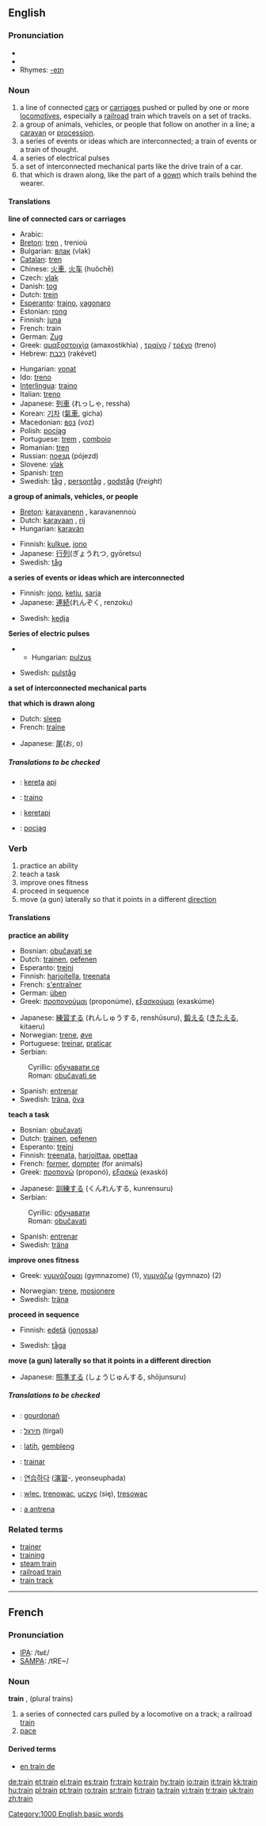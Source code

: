 {{wikipedia}}
==English==

===Pronunciation===
* {{IPA|/tɹaɪn/}}
*{{audio|en-us-train.ogg|Audio (US)}}
* Rhymes: [[Rhymes:English:-eɪn|-eɪn]]

===Noun===
{{en-noun}}

#<!--NRailroad-->a line of connected [[car]]s or [[carriage]]s pushed or pulled by one or more [[locomotive]]s, especially a [[railroad]] train which travels on a set of tracks.
#<!--NCaravan-->a group of animals, vehicles, or people that follow on another in a line; a [[caravan]] or [[procession]].
#<!--NSeriesOfEvents-->a series of events or ideas which are interconnected; a train of events or a train of thought.
#<!--NSeriesOfElectrPulses-->a series of electrical pulses
#<!--NInterconnMechParts-->a set of interconnected mechanical parts like the drive train of a car.
#<!--NGownTail-->that which is drawn along, like the part of a [[gown]] which trails behind the wearer.

====Translations====
<!--NRailroad-->'''line of connected cars or carriages'''
{{top}}
*Arabic: {{ARchar|[[قطار]]}} {{Unicode|(qeʈá:r)}} {{m}}
*[[Breton]]: [[tren]] {{m}}, trenioù {{p}}
*Bulgarian: [[влак]] (vlak) {{m}}
*[[Catalan]]: [[tren]] {{m}}
*Chinese: [[火車]], [[火车]] (huǒchē)
*Czech: [[vlak]] {{m}}
*Danish: [[tog]]
*Dutch: [[trein]] {{m}}
*[[Esperanto]]: [[trajno]], [[vagonaro]]
*Estonian: [[rong]]
*Finnish: [[juna#Finnish|juna]]
*French: train {{m}}
*German: [[Zug]] {{m}}
*Greek: [[αμαξοστοιχία]] (amaxostikhía) {{n}}, [[τραίνο]] / [[τρένο]] (treno) {{n}} 
*Hebrew: [[רכבת]] (rakévet) {{f}}
{{mid}}
*Hungarian: [[vonat]]
*Ido: [[treno]]
*[[Interlingua]]: [[traino]]
*Italian: [[treno]] {{m}}
*Japanese: [[列車]] (れっしゃ, ressha)
*Korean: [[기차]] ([[氣車]], gicha)
*Macedonian: [[воз]] (voz) {{m}}
*Polish: [[pociąg]] {{m}}
*Portuguese: [[trem]] {{m}}, [[comboio]] {{m}}
*Romanian: [[tren]] {{n}}
*Russian: [[поезд]] (pójezd) {{m}}
*Slovene: [[vlak]] {{m}}
*Spanish: [[tren]] {{m}}
*Swedish: [[tåg]] {{n}}, [[persontåg]] {{n}}, [[godståg]] {{n}} (''freight'')
{{bottom}}

<!--NCaravan-->'''a group of animals, vehicles, or people'''
{{top}}
*[[Breton]]: [[karavanenn]] {{f}}, karavanennoù {{p}}
*Dutch: [[karavaan]] {{m}}, [[rij]] {{f}}
*Hungarian: [[karaván]]
{{mid}}
*Finnish: [[kulkue]], [[jono#Finnish|jono]]
*Japanese: [[行列]](ぎょうれつ, gyōretsu)
*Swedish: [[tåg]] {{n}}
{{bottom}}

<!--NSeriesOfEvents-->'''a series of events or ideas which are interconnected'''
{{top}}
*Finnish: [[jono#Finnish|jono]], [[ketju]], [[sarja]]
*Japanese: [[連続]](れんぞく, renzoku)
{{mid}}
*Swedish: [[kedja]] {{c}}
{{bottom}}

<!--NSeriesOfElectrPulses-->'''Series of electric pulses'''
{{top}}
**Hungarian: [[pulzus]]
{{mid}}
*Swedish: [[pulståg]] {{n}}
{{bottom}}

<!--NInterconnMechParts-->'''a set of interconnected mechanical parts'''
{{top}}
{{mid}}
{{bottom}}

<!--NGownTail-->'''that which is drawn along'''
{{top}}
*Dutch: [[sleep]] {{m}}
*French: [[traîne]] {{f}}
{{mid}}
*Japanese: [[尾]](お, o)
{{bottom}}

=====Translations to be checked=====
{{checktrans}}
*{{ttbc|Indonesian}}: [[kereta]] [[api]]
*{{ttbc|Interlingua}}: [[traino]]
*{{ttbc|Malaysian}}: [[keretapi]]
*{{ttbc|Polish}}: [[pociąg]] {{m}}

===Verb===
{{en-verb}}

#<!--VPractice--> practice an ability
#<!--VTeach--> teach a task
#<!--VExercise--> improve ones fitness
#<!--VProceedInSeq--> proceed in sequence
#<!--VPointInDiffDir--> move (a gun) laterally so that it points in a different [[direction]]

====Translations====
<!--VPractice-->'''practice an ability'''
{{top}}
*Bosnian: [[obučavati se]]
*Dutch: [[trainen]], [[oefenen]]
*Esperanto: [[trejni]]
*Finnish: [[harjoitella]], [[treenata]]
*French: [[s'entraîner]]
*German: [[üben]]
*Greek: [[προπονούμαι]] (proponúme), [[εξασκούμαι]] (exaskúme)
{{mid}}
*Japanese: [[練習]]する (れんしゅうする, renshūsuru), [[鍛える]] ([[きたえる]], kitaeru)
*Norwegian: [[trene]], [[øve]]
*Portuguese: [[treinar]], [[praticar]]
*Serbian:
:Cyrillic: [[обучавати се]]
:Roman: [[obučavati se]]
*Spanish: [[entrenar]]
*Swedish: [[träna]], [[öva]]
{{bottom}}

<!--VTeach-->'''teach a task'''
{{top}}
*Bosnian: [[obučavati]]
*Dutch: [[trainen]], [[oefenen]]
*Esperanto: [[trejni]]
*Finnish: [[treenata]], [[harjoittaa]], [[opettaa]]
*French: [[former]], [[dompter]] (for animals)
*Greek: [[προπονώ]] (proponó), [[εξασκώ]] (exaskó)
{{mid}}
*Japanese: [[訓練]]する (くんれんする, kunrensuru)
*Serbian:
:Cyrillic: [[обучавати]]
:Roman: [[obučavati]]
*Spanish: [[entrenar]]
*Swedish: [[träna]]
{{bottom}}

<!--VExercise-->'''improve ones fitness'''
{{top}}
*Greek: [[γυμνάζομαι]] (gymnazome) (1), [[γυμνάζω]] (gymnazo) (2)
{{mid}}
*Norwegian: [[trene]], [[mosjonere]]
*Swedish: [[träna]]
{{bottom}}

<!--VProceedInSeq-->'''proceed in sequence'''
{{top}}
*Finnish: [[edetä]] ([[jono#Finnish|jonossa]])
{{mid}}
*Swedish: [[tåga]]
{{bottom}}

<!--VPointInDiffDir-->'''move (a gun) laterally so that it points in a different direction'''
{{top}}
*Japanese: [[照準]]する (しょうじゅんする, shōjunsuru)
{{mid}}
{{bottom}}

=====Translations to be checked=====
{{checktrans}}

*{{ttbc|Breton}}: [[gourdonañ]]
*{{ttbc|Hebrew}}: [[תירגל]] (tirgal) {{m}}
*{{ttbc|Indonesian}}: [[latih]], [[gembleng]]
*{{ttbc|Interlingua}}: [[trainar]]
*{{ttbc|Korean}}: [[연습하다]] ([[演習]]-, yeonseuphada)<!-- why the hyphen? ANSWER: Because it’s a prefix. -->
*{{ttbc|Polish}}: [[wlec]], [[trenowac]], [[uczyc]] (się), [[tresowac]]
*{{ttbc|Romanian}}: [[antrena|a antrena]]

===Related terms===
*[[trainer]]
*[[training]]
*[[steam train]]
*[[railroad train]]
*[[train track]]

----

==French==

===Pronunciation===
*[[w:IPA|IPA]]: /tʁɛ̃/
*[[w:SAMPA|SAMPA]]: /tRE~/

===Noun===
'''train''' {{m}}, (plural trains)

#<!--NRailroad--> a series of connected cars pulled by a locomotive on a track; a railroad [[train]]
#<!--NPace--> [[pace]]

====Derived terms====
*[[en train de]]

[[Category:1000 English basic words]]

[[de:train]]
[[et:train]]
[[el:train]]
[[es:train]]
[[fr:train]]
[[ko:train]]
[[hy:train]]
[[io:train]]
[[it:train]]
[[kk:train]]
[[hu:train]]
[[pl:train]]
[[pt:train]]
[[ro:train]]
[[sr:train]]
[[fi:train]]
[[ta:train]]
[[vi:train]]
[[tr:train]]
[[uk:train]]
[[zh:train]]